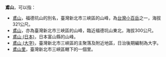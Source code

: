 '''鳶山'''，可以指：
*[[福德坑山|鳶山]]，福德坑山的別名，臺灣新北市三峽區的山峰，為[[台灣小百岳列表|台灣小百岳]]之一，海拔321公尺。
*[[鳶山_(臺灣山峰)|鳶山]]，亦為臺灣新北市三峽區的山峰，臨近福德坑山東北，海拔300公尺。
*[[鳶山_(日本)|鳶山 (日本)]]，日本富山縣的山峰。
*[[鳶山_(大字)|鳶山 (大字)]]，臺灣新北市三峽區的主聚落及附近地區，日治後期編制為大字。
*[[鳶山里|鳶山里]]，臺灣新北市三峽區轄下的一個里。
{{disambig|cat=二字亞洲地名消歧義}}